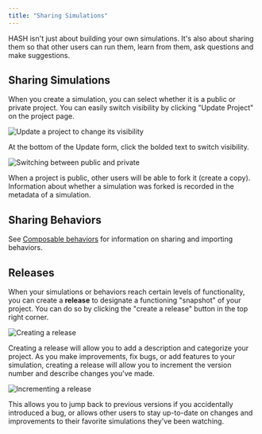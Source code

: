 ```yaml
---
title: "Sharing Simulations"
---
```


HASH isn't just about building your own simulations. It's also about sharing them so that other users can run them, learn from them, ask questions and make suggestions.

## Sharing Simulations

When you create a simulation, you can select whether it is a public or private project. You can easily switch visibility by clicking "Update Project" on the project page.

![Update a project to change its visibility](https://cdn-us1.hash.ai/site/docs/image%20%2820%29.png)

At the bottom of the Update form, click the bolded text to switch visibility.

![Switching between public and private](https://cdn-us1.hash.ai/site/docs/image%20%2818%29.png)

When a project is public, other users will be able to fork it \(create a copy\). Information about whether a simulation was forked is recorded in the metadata of a simulation.

## Sharing Behaviors

See [Composable behaviors](/docs/simulations/create/behaviors/composable-behaviors) for information on sharing and importing behaviors.

## Releases

When your simulations or behaviors reach certain levels of functionality, you can create a **release** to designate a functioning "snapshot" of your project. You can do so by clicking the "create a release" button in the top right corner.

![Creating a release](https://cdn-us1.hash.ai/site/docs/image%20%2822%29.png)

Creating a release will allow you to add a description and categorize your project. As you make improvements, fix bugs, or add features to your simulation, creating a release will allow you to increment the version number and describe changes you've made.

![Incrementing a release](https://cdn-us1.hash.ai/site/docs/image%20%2819%29.png)

This allows you to jump back to previous versions if you accidentally introduced a bug, or allows other users to stay up-to-date on changes and improvements to their favorite simulations they've been watching.
